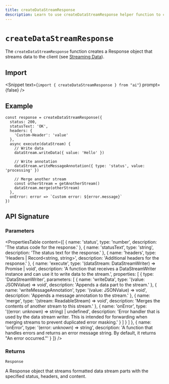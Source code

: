 ```yaml
---
title: createDataStreamResponse
description: Learn to use createDataStreamResponse helper function to create a Response object with streaming data.
---
```


# `createDataStreamResponse`

The `createDataStreamResponse` function creates a Response object that streams data to the client (see [Streaming Data](/docs/ai-sdk-ui/streaming-data)).

## Import

<Snippet
  text={`import { createDataStreamResponse } from "ai"`}
  prompt={false}
/>

## Example

```tsx
const response = createDataStreamResponse({
  status: 200,
  statusText: 'OK',
  headers: {
    'Custom-Header': 'value'
  },
  async execute(dataStream) {
    // Write data
    dataStream.writeData({ value: 'Hello' })

    // Write annotation
    dataStream.writeMessageAnnotation({ type: 'status', value: 'processing' })

    // Merge another stream
    const otherStream = getAnotherStream()
    dataStream.merge(otherStream)
  },
  onError: error => `Custom error: ${error.message}`
})
```

## API Signature

### Parameters

<PropertiesTable
  content={[
    {
      name: 'status',
      type: 'number',
      description: 'The status code for the response.'
    },
    {
      name: 'statusText',
      type: 'string',
      description: 'The status text for the response.'
    },
    {
      name: 'headers',
      type: 'Headers | Record<string, string>',
      description: 'Additional headers for the response.'
    },
    {
      name: 'execute',
      type: '(dataStream: DataStreamWriter) => Promise<void> | void',
      description:
        'A function that receives a DataStreamWriter instance and can use it to write data to the stream.',
      properties: [
        {
          type: 'DataStreamWriter',
          parameters: [
            {
              name: 'writeData',
              type: '(value: JSONValue) => void',
              description: 'Appends a data part to the stream.'
            },
            {
              name: 'writeMessageAnnotation',
              type: '(value: JSONValue) => void',
              description: 'Appends a message annotation to the stream.'
            },
            {
              name: 'merge',
              type: '(stream: ReadableStream<DataStreamString>) => void',
              description:
                'Merges the contents of another stream to this stream.'
            },
            {
              name: 'onError',
              type: '((error: unknown) => string) | undefined',
              description:
                'Error handler that is used by the data stream writer. This is intended for forwarding when merging streams to prevent duplicated error masking.'
            }
          ]
        }
      ]
    },
    {
      name: 'onError',
      type: '(error: unknown) => string',
      description:
        'A function that handles errors and returns an error message string. By default, it returns "An error occurred."'
    }
  ]}
/>

### Returns

`Response`

A Response object that streams formatted data stream parts with the specified status, headers, and content.
